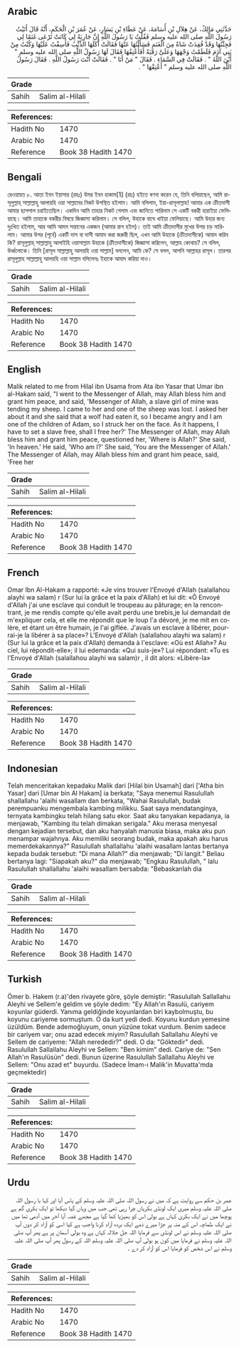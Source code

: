 ## Arabic


<div dir="rtl" lang="ar" style={{fontSize:'larger',backgroundColor:'#f8f9fa',padding:20}}>
حَدَّثَنِي مَالِكٌ، عَنْ هِلاَلِ بْنِ أُسَامَةَ، عَنْ عَطَاءِ بْنِ يَسَارٍ، عَنْ عُمَرَ بْنِ الْحَكَمِ، أَنَّهُ قَالَ أَتَيْتُ رَسُولَ اللَّهِ صلى الله عليه وسلم فَقُلْتُ يَا رَسُولَ اللَّهِ إِنَّ جَارِيَةً لِي كَانَتْ تَرْعَى غَنَمًا لِي فَجِئْتُهَا وَقَدْ فُقِدَتْ شَاةٌ مِنَ الْغَنَمِ فَسَأَلْتُهَا عَنْهَا فَقَالَتْ أَكَلَهَا الذِّئْبُ فَأَسِفْتُ عَلَيْهَا وَكُنْتُ مِنْ بَنِي آدَمَ فَلَطَمْتُ وَجْهَهَا وَعَلَىَّ رَقَبَةٌ أَفَأُعْتِقُهَا فَقَالَ لَهَا رَسُولُ اللَّهِ صلى الله عليه وسلم ‏"‏ أَيْنَ اللَّهُ ‏"‏ ‏.‏ فَقَالَتْ فِي السَّمَاءِ ‏.‏ فَقَالَ ‏"‏ مَنْ أَنَا ‏"‏ ‏.‏ فَقَالَتْ أَنْتَ رَسُولُ اللَّهِ ‏.‏ فَقَالَ رَسُولُ اللَّهِ صلى الله عليه وسلم ‏"‏ أَعْتِقْهَا ‏"‏ ‏.‏
</div>
<div style={{backgroundColor:'#f8f9fa',padding:20, marginBottom: 10}}><table> <thead> <tr> <th>Grade</th> <th></th> </tr> </thead> <tbody> <tr><td>Sahih</td><td>Salim al-Hilali</td></tr></tbody></table><table> <thead> <tr> <th>References:</th> <th></th> </tr> </thead> <tbody><tr><td>Hadith No</td><td>1470</td></tr><tr><td>Arabic No</td><td>1470</td></tr><tr><td>Reference</td><td>Book 38 Hadith 1470</td></tr></tbody></table></div>

## Bengali


<div dir="ltr" lang="bn" style={{fontSize:'larger',backgroundColor:'#f8f9fa',padding:20}}>
রেওয়ায়ত ৮. আতা ইবন ইয়াসার (রহঃ) উমর ইবন হাকাম[1] (রাঃ) হইতে ৰণনা করেন যে, তিনি বলিয়াছেন, আমি রাসূলুল্লাহ্ সাল্লাল্লাহু আলায়হি ওয়া সাল্লামের নিকট উপস্থিত হইলাম। আমি বলিলাম, ইয়া-রাসূলাল্লাহ! আমার এক ক্রীতদাসী আমার ছাগপাল চরাইতেছিল। একদিন আমি তাহার নিকট গেলাম এবং জানিতে পারিলাম সে একটি বকরী হারাইয়া ফেলিয়াছে। আমি তাহাকে বকরীর বিষয়ে জিজ্ঞাসা করিলাম। সে বলিল, উহাকে বাঘে খাইয়া ফেলিয়াছে। আমি উহার জন্য দুঃখিত হইলাম, আর আমি আদম সন্তানের একজন (আমার রাগ হইল)। তাই আমি ক্রীতদাসীর মুখের উপর চড় মারিলাম। আমার উপর (পূর্বে) একটি দাস বা দাসী আযাদ করা জরুরী ছিল, এখন আমি উহাকে (ক্রীতদাসীকে) আযাদ করিব কি? রাসূলুল্লাহ্ সাল্লাল্লাহু আলাইহি ওয়াসাল্লাম উহাকে (ক্রীতদাসীকে) জিজ্ঞাসা করিলেন, আল্লাহ কোথায়? সে বলিল, উর্ধ্বলোকে। তিনি [রাসূল সাল্লাল্লাহু আলয়হি ওয়া সাল্লাম] বললেন, আমি কে? সে বলল, আপনি আল্লাহর রাসূল। তারপর রাসূলুল্লাহ সাল্লাল্লাহু আলয়হি ওয়া সাল্লাম বলিলেনঃ ইহাকে আযাদ করিয়া দাও।
</div>
<div style={{backgroundColor:'#f8f9fa',padding:20, marginBottom: 10}}><table> <thead> <tr> <th>Grade</th> <th></th> </tr> </thead> <tbody> <tr><td>Sahih</td><td>Salim al-Hilali</td></tr></tbody></table><table> <thead> <tr> <th>References:</th> <th></th> </tr> </thead> <tbody><tr><td>Hadith No</td><td>1470</td></tr><tr><td>Arabic No</td><td>1470</td></tr><tr><td>Reference</td><td>Book 38 Hadith 1470</td></tr></tbody></table></div>

## English


<div dir="ltr" lang="en" style={{fontSize:'larger',backgroundColor:'#f8f9fa',padding:20}}>
Malik related to me from Hilal ibn Usama from Ata ibn Yasar that Umar ibn al-Hakam said, "I went to the Messenger of Allah, may Allah bless him and grant him peace, and said, 'Messenger of Allah, a slave girl of mine was tending my sheep. I came to her and one of the sheep was lost. I asked her about it and she said that a wolf had eaten it, so I became angry and I am one of the children of Adam, so I struck her on the face. As it happens, I have to set a slave free, shall I free her?' The Messenger of Allah, may Allah bless him and grant him peace, questioned her, 'Where is Allah?' She said, 'In heaven.' He said, 'Who am I?' She said, 'You are the Messenger of Allah.' The Messenger of Allah, may Allah bless him and grant him peace, said, 'Free her
</div>
<div style={{backgroundColor:'#f8f9fa',padding:20, marginBottom: 10}}><table> <thead> <tr> <th>Grade</th> <th></th> </tr> </thead> <tbody> <tr><td>Sahih</td><td>Salim al-Hilali</td></tr></tbody></table><table> <thead> <tr> <th>References:</th> <th></th> </tr> </thead> <tbody><tr><td>Hadith No</td><td>1470</td></tr><tr><td>Arabic No</td><td>1470</td></tr><tr><td>Reference</td><td>Book 38 Hadith 1470</td></tr></tbody></table></div>

## French


<div dir="ltr" lang="fr" style={{fontSize:'larger',backgroundColor:'#f8f9fa',padding:20}}>
Omar Ibn Al-Hakam a rapporté: «Je vins trouver l'Envoyé d'Allah (salallahou alayhi wa salam) r (Sur lui la grâce et la paix d'Allah) et lui dit: «Ô Envoyé d'Allah j'ai une esclave qui conduit le troupeau au pâturage; en la rencontrant, je me rendis compte qu'elle avait perdu une brebis,je lui demandait de m'expliquer cela, et elle me répondit que le loup l'a dévoré, je me mit en colère, et étant un être humain, je l'ai giflée. J'avais un esclave à libérer, pourrai-je la libérer à sa place»? L'Envoyé d'Allah (salallahou alayhi wa salam) r (Sur lui la grâce et la paix d'Allah) demanda à l'esclave: «Où est Allah»? Au ciel, lui répondit-elle»; il lui edemanda: «Qui suis-je»? Lui répondant: «Tu es l'Envoyé d'Allah (salallahou alayhi wa salam)r , il dit alors: «Libère-la»
</div>
<div style={{backgroundColor:'#f8f9fa',padding:20, marginBottom: 10}}><table> <thead> <tr> <th>Grade</th> <th></th> </tr> </thead> <tbody> <tr><td>Sahih</td><td>Salim al-Hilali</td></tr></tbody></table><table> <thead> <tr> <th>References:</th> <th></th> </tr> </thead> <tbody><tr><td>Hadith No</td><td>1470</td></tr><tr><td>Arabic No</td><td>1470</td></tr><tr><td>Reference</td><td>Book 38 Hadith 1470</td></tr></tbody></table></div>

## Indonesian


<div dir="ltr" lang="id" style={{fontSize:'larger',backgroundColor:'#f8f9fa',padding:20}}>
Telah menceritakan kepadaku Malik dari [Hilal bin Usamah] dari ['Atha bin Yasar] dari [Umar bin Al Hakam] ia berkata; "Saya menemui Rasulullah shallallahu 'alaihi wasallam dan berkata, "Wahai Rasulullah, budak perempuanku mengembala kambing milikku. Saat saya mendatanginya, ternyata kambingku telah hilang satu ekor. Saat aku tanyakan kepadanya, ia menjawab, "Kambing itu telah dimakan serigala." Aku merasa menyesal dengan kejadian tersebut, dan aku hanyalah manusia biasa, maka aku pun menampar wajahnya. Aku memiliki seorang budak, maka apakah aku harus memerdekakannya?" Rasulullah shallallahu 'alaihi wasallam lantas bertanya kepada budak tersebut: "Di mana Allah?" dia menjawab; "Di langit." Beliau bertanya lagi: "Siapakah aku?" dia menjawab; "Engkau Rasulullah, " lalu Rasulullah shallallahu 'alaihi wasallam bersabda: "Bebaskanlah dia
</div>
<div style={{backgroundColor:'#f8f9fa',padding:20, marginBottom: 10}}><table> <thead> <tr> <th>Grade</th> <th></th> </tr> </thead> <tbody> <tr><td>Sahih</td><td>Salim al-Hilali</td></tr></tbody></table><table> <thead> <tr> <th>References:</th> <th></th> </tr> </thead> <tbody><tr><td>Hadith No</td><td>1470</td></tr><tr><td>Arabic No</td><td>1470</td></tr><tr><td>Reference</td><td>Book 38 Hadith 1470</td></tr></tbody></table></div>

## Turkish


<div dir="ltr" lang="tr" style={{fontSize:'larger',backgroundColor:'#f8f9fa',padding:20}}>
Ömer b. Hakem (r.a)'den rivayete göre, şöyle demiştir: "Rasulullah Sallallahu Aleyhi ve Sellem'e geldim ve şöyle dedim: "Ey Allah'ın Rasulü, cariyem koyunlar güderdi. Yanıma geldiğinde koyunlardan biri kaybolmuştu, bu koyunu cariyeme sormuştum. O da kurt yedi dedi. Koyunu kurdun yemesine üzüldüm. Bende ademoğluyum, onun yüzüne tokat vurdum. Benim sadece bir cariyem var; onu azad edecek miyim? Rasulullah Sallallahu Aleyhi ve Sellem de cariyeme: "Allah nerededir?" dedi. O da: "Göktedir" dedi. Rasulullah Sallallahu Aleyhi ve Sellem: "Ben kimim" dedi. Cariye de: "Sen Allah'ın Rasulüsün" dedi. Bunun üzerine Rasulullah Sallallahu Aleyhi ve Sellem: "Onu azad et" buyurdu. (Sadece İmam-ı Malik'in Muvatta'mda geçmektedir)
</div>
<div style={{backgroundColor:'#f8f9fa',padding:20, marginBottom: 10}}><table> <thead> <tr> <th>Grade</th> <th></th> </tr> </thead> <tbody> <tr><td>Sahih</td><td>Salim al-Hilali</td></tr></tbody></table><table> <thead> <tr> <th>References:</th> <th></th> </tr> </thead> <tbody><tr><td>Hadith No</td><td>1470</td></tr><tr><td>Arabic No</td><td>1470</td></tr><tr><td>Reference</td><td>Book 38 Hadith 1470</td></tr></tbody></table></div>

## Urdu


<div dir="rtl" lang="ur" style={{fontSize:'larger',backgroundColor:'#f8f9fa',padding:20}}>
عمر بن حکم سے روایت ہے کہ میں نے رسول اللہ صلی اللہ علیہ وسلم کے پاس آیا اور کہا یا رسول اللہ صلی اللہ علیہ وسلم میری ایک لونڈی بکریاں چرا رہی تھی جب میں وہاں گیا دیکھا تو ایک بکری گم ہے پوچھا میں نے ایک بکری کہاں ہے بولی اس کو بھیڑیا کھا گیا ہے مجھے غصہ آیا آخر میں آدمی تھا میں نے ایک طماچہ اس کے منہ پر جڑا میرے ذمے ایک بردہ آزاد کرنا واجب ہے کیا اسی کو آزاد کر دوں آپ صلی اللہ علیہ وسلم نے اس لونڈی سے فرمایا اللہ جل جلالہ کہاں ہے وہ بولی آسمان پر ہے پھر آپ صلی اللہ علیہ وسلم نے فرمایا میں کون ہو بولی آپ صلی اللہ علیہ وسلم اللہ کے رسول پھر آپ صلی اللہ علیہ وسلم نے اس شخص کو فرمایا اس کو آزاد کر دے ۔
</div>
<div style={{backgroundColor:'#f8f9fa',padding:20, marginBottom: 10}}><table> <thead> <tr> <th>Grade</th> <th></th> </tr> </thead> <tbody> <tr><td>Sahih</td><td>Salim al-Hilali</td></tr></tbody></table><table> <thead> <tr> <th>References:</th> <th></th> </tr> </thead> <tbody><tr><td>Hadith No</td><td>1470</td></tr><tr><td>Arabic No</td><td>1470</td></tr><tr><td>Reference</td><td>Book 38 Hadith 1470</td></tr></tbody></table></div>
